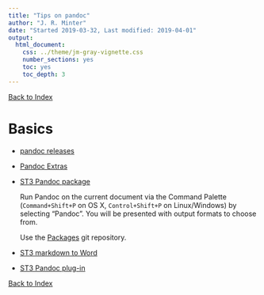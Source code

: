 ```yaml
---
title: "Tips on pandoc"
author: "J. R. Minter"
date: "Started 2019-03-32, Last modified: 2019-04-01"
output:
  html_document:
    css: ../theme/jm-gray-vignette.css
    number_sections: yes
    toc: yes
    toc_depth: 3
---
```

[Back to Index](../README.html)

# Basics

- [pandoc releases](http://pandoc.org/releases.html#pandoc-2.7.1-14-march-2019)

- [Pandoc Extras](https://github.com/jgm/pandoc/wiki/Pandoc-Extras)

- [ST3 Pandoc package](https://packagecontrol.io/packages/Pandoc)

    Run Pandoc on the current document via the Command Palette (`Command+Shift+P`
    on OS X, `Control+Shift+P` on Linux/Windows) by selecting "Pandoc". You will
    be presented with output formats to choose from.
    
    Use the [Packages](https://github.com/sublimehq/Packages.git) git
    repository.

- [ST3 markdown to Word](http://plaintext-productivity.net/2-05-how-to-set-up-sublime-text-for-markdown-export-to-word.html)

- [ST3 Pandoc plug-in](https://github.com/tbfisher/sublimetext-Pandoc/blob/master/README.md)


[Back to Index](../README.html)


